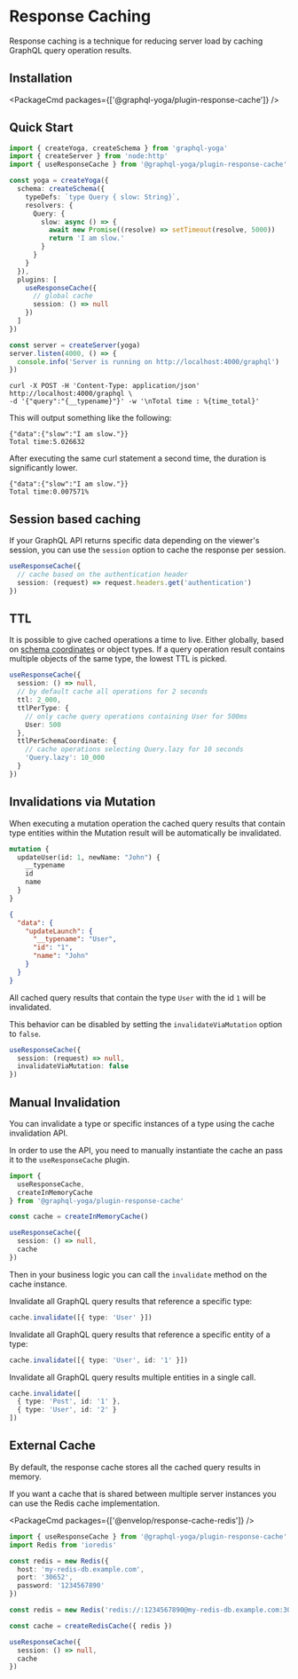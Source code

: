 
# Response Caching

Response caching is a technique for reducing server load by caching GraphQL query operation results.

## Installation

<PackageCmd packages={['@graphql-yoga/plugin-response-cache']} />

## Quick Start

```ts
import { createYoga, createSchema } from 'graphql-yoga'
import { createServer } from 'node:http'
import { useResponseCache } from '@graphql-yoga/plugin-response-cache'

const yoga = createYoga({
  schema: createSchema({
    typeDefs: `type Query { slow: String}`,
    resolvers: {
      Query: {
        slow: async () => {
          await new Promise((resolve) => setTimeout(resolve, 5000))
          return 'I am slow.'
        }
      }
    }
  }),
  plugins: [
    useResponseCache({
      // global cache
      session: () => null
    })
  ]
})

const server = createServer(yoga)
server.listen(4000, () => {
  console.info('Server is running on http://localhost:4000/graphql')
})
```

```
curl -X POST -H 'Content-Type: application/json' http://localhost:4000/graphql \
-d '{"query":"{__typename}"}' -w '\nTotal time : %{time_total}'
```

This will output something like the following:

```
{"data":{"slow":"I am slow."}}
Total time:5.026632
```

After executing the same curl statement a second time, the duration is significantly lower.

```
{"data":{"slow":"I am slow."}}
Total time:0.007571%
```

## Session based caching

If your GraphQL API returns specific data depending on the viewer's session, you can use the `session` option to cache the response per session.

```ts
useResponseCache({
  // cache based on the authentication header
  session: (request) => request.headers.get('authentication')
})
```

## TTL

It is possible to give cached operations a time to live. Either globally, based on [schema coordinates](https://github.com/graphql/graphql-wg/blob/main/rfcs/SchemaCoordinates.md) or object types.
If a query operation result contains multiple objects of the same type, the lowest TTL is picked.

```ts
useResponseCache({
  session: () => null,
  // by default cache all operations for 2 seconds
  ttl: 2_000,
  ttlPerType: {
    // only cache query operations containing User for 500ms
    User: 500
  },
  ttlPerSchemaCoordinate: {
    // cache operations selecting Query.lazy for 10 seconds
    'Query.lazy': 10_000
  }
})
```

## Invalidations via Mutation

When executing a mutation operation the cached query results that contain type entities within the Mutation result will be automatically be invalidated.

```graphql
mutation {
  updateUser(id: 1, newName: "John") {
    __typename
    id
    name
  }
}
```

```json
{
  "data": {
    "updateLaunch": {
      "__typename": "User",
      "id": "1",
      "name": "John"
    }
  }
}
```

All cached query results that contain the type `User` with the id `1` will be invalidated.

This behavior can be disabled by setting the `invalidateViaMutation` option to `false`.

```ts
useResponseCache({
  session: (request) => null,
  invalidateViaMutation: false
})
```

## Manual Invalidation

You can invalidate a type or specific instances of a type using the cache invalidation API.

In order to use the API, you need to manually instantiate the cache an pass it to the `useResponseCache` plugin.

```ts
import {
  useResponseCache,
  createInMemoryCache
} from '@graphql-yoga/plugin-response-cache'

const cache = createInMemoryCache()

useResponseCache({
  session: () => null,
  cache
})
```

Then in your business logic you can call the `invalidate` method on the cache instance.

Invalidate all GraphQL query results that reference a specific type:

```ts
cache.invalidate([{ type: 'User' }])
```

Invalidate all GraphQL query results that reference a specific entity of a type:

```ts
cache.invalidate([{ type: 'User', id: '1' }])
```

Invalidate all GraphQL query results multiple entities in a single call.

```ts
cache.invalidate([
  { type: 'Post', id: '1' },
  { type: 'User', id: '2' }
])
```

## External Cache

By default, the response cache stores all the cached query results in memory.

If you want a cache that is shared between multiple server instances you can use the Redis cache implementation.

<PackageCmd packages={['@envelop/response-cache-redis']} />

```ts
import { useResponseCache } from '@graphql-yoga/plugin-response-cache'
import Redis from 'ioredis'

const redis = new Redis({
  host: 'my-redis-db.example.com',
  port: '30652',
  password: '1234567890'
})

const redis = new Redis('redis://:1234567890@my-redis-db.example.com:30652')

const cache = createRedisCache({ redis })

useResponseCache({
  session: () => null,
  cache
})
```
